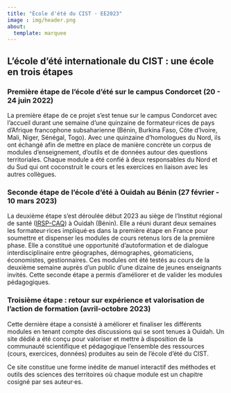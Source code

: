 ```yaml
---
title: "École d'été du CIST · EE2023"
image : img/header.png
about:
  template: marquee
---
```


## L'école d'été internationale du CIST : une école en trois étapes

### Première étape de l'école d'été sur le campus Condorcet (20 - 24 juin 2022)

La première étape de ce projet s'est tenue sur le campus Condorcet avec l'accueil durant une semaine d'une quinzaine de formateur·rices de pays d'Afrique francophone subsaharienne (Bénin, Burkina Faso, Côte d'Ivoire, Mali, Niger, Sénégal, Togo). Avec une quinzaine d'homologues du Nord, ils ont échangé afin de mettre en place de manière concrète un corpus de modules d'enseignement, d'outils et de données autour des questions territoriales. Chaque module a été confié à deux responsables du Nord et du Sud qui ont coconstruit le cours et les exercices en liaison avec les autres collègues.

### Seconde étape de l'école d'été à Ouidah au Bénin (27 février - 10 mars 2023)

La deuxième étape s'est déroulée début 2023 au siège de l'Institut régional de santé ([IRSP-CAQ](https://www.irsp-ouidah.org/home/)) à Ouidah (Bénin). Elle a réuni durant deux semaines les formateur·rices impliqué·es dans la première étape en France pour soumettre et dispenser les modules de cours retenus lors de la première phase. Elle a constitué une opportunité d'autoformation et de dialogue interdisciplinaire entre géographes, démographes, géomaticiens, économistes, gestionnaires. Ces modules ont été testés au cours de la deuxième semaine auprès d'un public d'une dizaine de jeunes enseignants invités. Cette seconde étape a permis d'améliorer et de valider les modules pédagogiques.

### Troisième étape : retour sur expérience et valorisation de l'action de formation (avril-octobre 2023)

Cette dernière étape a consisté à améliorer et finaliser les différents modules en tenant compte des discussions qui se sont tenues à Ouidah. Un site dédié a été conçu pour valoriser et mettre à disposition de la communauté scientifique et pédagogique l'ensemble des ressources (cours, exercices, données) produites au sein de l'école d'été du CIST.

Ce site constitue une forme inédite de manuel interactif des méthodes et outils des sciences des territoires où chaque module est un chapitre cosigné par ses auteur·es.
